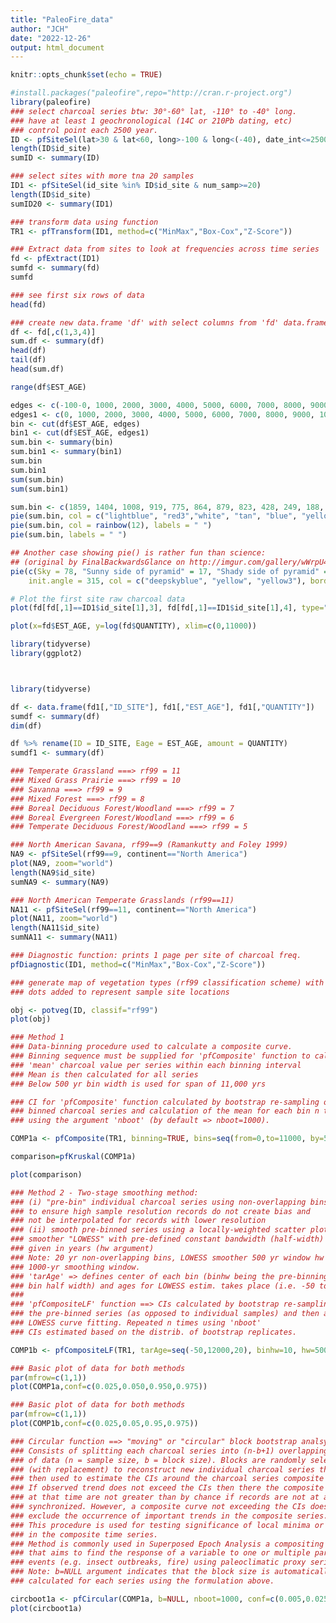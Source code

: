 ```yaml
---
title: "PaleoFire_data"
author: "JCH"
date: "2022-12-26"
output: html_document
---
```


```r
knitr::opts_chunk$set(echo = TRUE)
```


```r
#install.packages("paleofire",repo="http://cran.r-project.org")
library(paleofire)
### select charcoal series btw: 30°-60° lat, -110° to -40° long.
### have at least 1 geochronological (14C or 210Pb dating, etc)
### control point each 2500 year.
ID <- pfSiteSel(lat>30 & lat<60, long>-100 & long<(-40), date_int<=2500, num_version<400)
length(ID$id_site)
sumID <- summary(ID)

### select sites with more tna 20 samples
ID1 <- pfSiteSel(id_site %in% ID$id_site & num_samp>=20)
length(ID$id_site)
sumID20 <- summary(ID1)

### transform data using function
TR1 <- pfTransform(ID1, method=c("MinMax","Box-Cox","Z-Score"))

```


```r
### Extract data from sites to look at frequencies across time series
fd <- pfExtract(ID1)
sumfd <- summary(fd)
sumfd

### see first six rows of data
head(fd)
```


```r
### create new data.frame 'df' with select columns from 'fd' data.frame
df <- fd[,c(1,3,4)]
sum.df <- summary(df)
head(df)
tail(df)
head(sum.df)

```


```r
range(df$EST_AGE)
```
```r
edges <- c(-100-0, 1000, 2000, 3000, 4000, 5000, 6000, 7000, 8000, 9000, 10000, 11000, 12000)
edges1 <- c(0, 1000, 2000, 3000, 4000, 5000, 6000, 7000, 8000, 9000, 10000, 11000, 12000)
bin <- cut(df$EST_AGE, edges)
bin1 <- cut(df$EST_AGE, edges1)
sum.bin <- summary(bin)
sum.bin1 <- summary(bin1)
sum.bin
sum.bin1
sum(sum.bin)
sum(sum.bin1)


```


```r
sum.bin <- c(1859, 1404, 1008, 919, 775, 864, 879, 823, 428, 249, 188, 117)
pie(sum.bin, col = c("lightblue", "red3","white", "tan", "blue", "yellow", "gray75",  "cyan3", "green4", "orange4", "pink", "red1"), labels = " ")
pie(sum.bin, col = rainbow(12), labels = " ")
pie(sum.bin, labels = " ")

```

```r
## Another case showing pie() is rather fun than science:
## (original by FinalBackwardsGlance on http://imgur.com/gallery/wWrpU4X)
pie(c(Sky = 78, "Sunny side of pyramid" = 17, "Shady side of pyramid" = 5),
    init.angle = 315, col = c("deepskyblue", "yellow", "yellow3"), border = FALSE)
```














```r
# Plot the first site raw charcoal data
plot(fd[fd[,1]==ID1$id_site[1],3], fd[fd[,1]==ID1$id_site[1],4], type="l", main=ID1$site_name[1], xlab="Age",ylab="raw Char")

plot(x=fd$EST_AGE, y=log(fd$QUANTITY), xlim=c(0,11000))

library(tidyverse)
library(ggplot2)




```





```r
library(tidyverse)

df <- data.frame(fd1[,"ID_SITE"], fd1[,"EST_AGE"], fd1[,"QUANTITY"])
sumdf <- summary(df)
dim(df)

df %>% rename(ID = ID_SITE, Eage = EST_AGE, amount = QUANTITY)
sumdf1 <- summary(df)

```





```r
### Temperate Grassland ===> rf99 = 11
### Mixed Grass Prairie ===> rf99 = 10
### Savanna ===> rf99 = 9
### Mixed Forest ===> rf99 = 8
### Boreal Deciduous Forest/Woodland ===> rf99 = 7
### Boreal Evergreen Forest/Woodland ===> rf99 = 6
### Temperate Deciduous Forest/Woodland ===> rf99 = 5

### North American Savana, rf99==9 (Ramankutty and Foley 1999)
NA9 <- pfSiteSel(rf99==9, continent=="North America")
plot(NA9, zoom="world")
length(NA9$id_site)
sumNA9 <- summary(NA9)

### North American Temperate Grasslands (rf99==11)
NA11 <- pfSiteSel(rf99==11, continent=="North America")
plot(NA11, zoom="world")
length(NA11$id_site)
sumNA11 <- summary(NA11)

### Diagnostic function: prints 1 page per site of charcoal freq.
pfDiagnostic(ID1, method=c("MinMax","Box-Cox","Z-Score"))
```


```r
### generate map of vegetation types (rf99 classification scheme) with
### dots added to represent sample site locations

obj <- potveg(ID, classif="rf99")
plot(obj)

```



```r
### Method 1
### Data-binning procedure used to calculate a composite curve.
### Binning sequence must be supplied for 'pfComposite' function to calculate
### 'mean' charcoal value per series within each binning interval
### Mean is then calculated for all series
### Below 500 yr bin width is used for span of 11,000 yrs

### CI for 'pfComposite' function calculated by bootstrap re-sampling of
### binned charcoal series and calculation of the mean for each bin n times,
### using the argument 'nboot' (by default => nboot=1000).

COMP1a <- pfComposite(TR1, binning=TRUE, bins=seq(from=0,to=11000, by=500))

```


```r
comparison=pfKruskal(COMP1a)

```


```r
plot(comparison)
```



```r
### Method 2 - Two-stage smoothing method:
### (i) "pre-bin" individual charcoal series using non-overlapping bins
### to ensure high sample resolution records do not create bias and
### not be interpolated for records with lower resolution
### (ii) smooth pre-binned series using a locally-weighted scatter plot
### smoother "LOWESS" with pre-defined constant bandwidth (half-width)
### given in years (hw argument)
### Note: 20 yr non-overlapping bins, LOWESS smoother 500 yr window hw of
### 1000-yr smoothing window.
### 'tarAge' => defines center of each bin (binhw being the pre-binning
### bin half width) and ages for LOWESS estim. takes place (i.e. -50 to 12,000)
###
### 'pfCompositeLF' function ==> CIs calculated by bootstrap re-sampling
### the pre-binned series (as opposed to individual samples) and then applying
### LOWESS curve fitting. Repeated n times using 'nboot'
### CIs estimated based on the distrib. of bootstrap replicates.

COMP1b <- pfCompositeLF(TR1, tarAge=seq(-50,12000,20), binhw=10, hw=500, nboot=1000)
```


```r
### Basic plot of data for both methods
par(mfrow=c(1,1))
plot(COMP1a,conf=c(0.025,0.050,0.950,0.975))

```


```r
### Basic plot of data for both methods
par(mfrow=c(1,1))
plot(COMP1b,conf=c(0.025,0.05,0.95,0.975))

```



```r
### Circular function ==> "moving" or "circular" block bootstrap analsysis
### Consists of splitting each charcoal series into (n-b+1) overlapping blocks
### of data (n = sample size, b = block size). Blocks are randomly selected
### (with replacement) to reconstruct new individual charcoal series that are
### then used to estimate the CIs around the charcoal series composite mean.
### If observed trend does not exceed the CIs then there the composite values
### at that time are not greater than by chance if records are not at all
### synchronized. However, a composite curve not exceeding the CIs does not 
### exclude the occurrence of important trends in the composite series.
### This procedure is used for testing significance of local minima or maxima
### in the composite time series.
### Method is commonly used in Superposed Epoch Analysis a compositing technique
### that aims to find the response of a variable to one or multiple particular
### events (e.g. insect outbreaks, fire) using paleoclimatic proxy series
### Note: b=NULL argument indicates that the block size is automatically
### calculated for each series using the formulation above.

circboot1a <- pfCircular(COMP1a, b=NULL, nboot=1000, conf=c(0.005,0.025,0.050, 0.950, 0.975,0.995))
plot(circboot1a)
```










